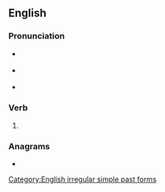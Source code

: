 ==English==

===Pronunciation===
* {{a|UK}} {{IPA|/ˌəʊvəˈkeɪm/|lang=en}}
* {{a|US}} {{IPA|/ˌoʊvəɹˈkeɪm/|lang=en}}
* {{rhymes|eɪm|lang=en}}

===Verb===
{{head|en|verb form}}

# {{en-simple past of|overcome}}

===Anagrams===
* {{anagrams|en|a=aceemorv|came over}}

[[Category:English irregular simple past forms]]